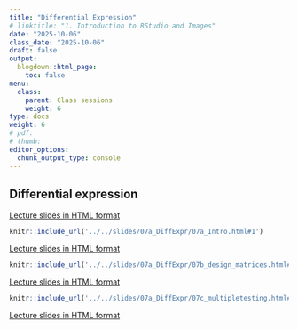 ```yaml
---
title: "Differential Expression"
# linktitle: "1. Introduction to RStudio and Images"
date: "2025-10-06"
class_date: "2025-10-06"
draft: false
output:
  blogdown::html_page:
    toc: false
menu:
  class:
    parent: Class sessions
    weight: 6
type: docs
weight: 6
# pdf: 
# thumb: 
editor_options: 
  chunk_output_type: console
---
```


## Differential expression

<a href="../../slides/07a_DiffExpr/07a_Intro.html#1" target="_blank">Lecture slides in HTML format</a>

```r
knitr::include_url('../../slides/07a_DiffExpr/07a_Intro.html#1')
```

<a href="../../slides/07a_DiffExpr/02_RNA-seq_expdesign.html#1" target="_blank">Lecture slides in HTML format</a>

```r
knitr::include_url('../../slides/07a_DiffExpr/07b_design_matrices.html#1')
```

<a href="../../slides/07a_DiffExpr/07b_design_matrices.html#1" target="_blank">Lecture slides in HTML format</a>

```r
knitr::include_url('../../slides/07a_DiffExpr/07c_multipletesting.html#1')
```

<a href="../../slides/07a_DiffExpr/07c_multipletesting.html#1" target="_blank">Lecture slides in HTML format</a>

<!--
```r
knitr::include_url('../../slides/07a_DiffExpr/04_RNA-seq_quantification.html#1')
```

## Normalization

<a href="../../slides/07a_DiffExpr/05_RNA-seq_normalization.html#1" target="_blank">Lecture slides in HTML format</a>

```r
knitr::include_url('../../slides/07a_DiffExpr/05_RNA-seq_normalization.html#1')
```

<a href="../../slides/07a_DiffExpr/07a_DiffExpr_batch.html#1" target="_blank">Lecture slides in HTML format</a>

```r
knitr::include_url('../../slides/07a_DiffExpr/07a_DiffExpr_batch.html#1')
```

### Code examples

- Demo00_log2, <a href="../../slides/07a_DiffExpr/lab/Demo00_log2.Rmd" target="_blank">Rmd</a>, <a href="../../slides/07a_DiffExpr/lab/Demo00_log2.html" target="_blank">HTML</a>
- Demo01_loess, <a href="../../slides/07a_DiffExpr/lab/Demo01_loess.Rmd" target="_blank">Rmd</a>, <a href="../../slides/07a_DiffExpr/lab/Demo01_loess.html" target="_blank">HTML</a>
- Demo02_quantile_norm, <a href="../../slides/07a_DiffExpr/lab/Demo02_quantile_norm.Rmd" target="_blank">Rmd</a>, <a href="../../slides/07a_DiffExpr/lab/Demo02_quantile_norm.html" target="_blank">HTML</a>
- Demo03_MA_TMM, <a href="../../slides/07a_DiffExpr/lab/Demo03_MA_TMM.Rmd" target="_blank">Rmd</a>, <a href="../../slides/07a_DiffExpr/lab/Demo03_MA_TMM.html" target="_blank">HTML</a>
- Demo04_ComBat_SVA, <a href="../../slides/07a_DiffExpr/lab/Demo04_ComBat_SVA.Rmd" target="_blank">Rmd</a>, <a href="../../slides/07a_DiffExpr/lab/Demo04_ComBat_SVA.html" target="_blank">HTML</a> (<a href="../../slides/07a_DiffExpr/lab/Analysis_GEO.zip" target="_blank">Data preparation scripts</a>) 
-->
